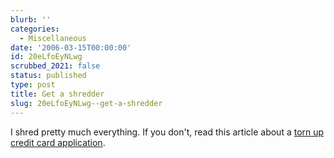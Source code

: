 ```yaml
---
blurb: ''
categories:
  - Miscellaneous
date: '2006-03-15T00:00:00'
id: 20eLfoEyNLwg
scrubbed_2021: false
status: published
type: post
title: Get a shredder
slug: 20eLfoEyNLwg--get-a-shredder
---
```


I shred pretty much everything. If you don't, read this article
about a
[torn up credit card application](http://www.cockeyed.com/citizen/creditcard/application.shtml).
